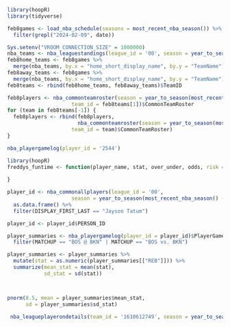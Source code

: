 ```r
library(hoopR)
library(tidyverse)
```

```r
feb8games <- load_nba_schedule(seasons = most_recent_nba_season()) %>% 
  filter(grepl("2024-02-09", date))
```




```r
Sys.setenv("VROOM_CONNECTION_SIZE" = 1000000)
nba_teams <- nba_leaguestandings(league_id = '00', season = year_to_season(most_recent_nba_season() - 1))$Standings
feb8home_teams <- feb8games %>% 
  merge(nba_teams, by.x = "home_short_display_name", by.y = "TeamName")
feb8away_teams <- feb8games %>% 
  merge(nba_teams, by.x = "home_short_display_name", by.y = "TeamName")
feb8teams <- rbind(feb8home_teams, feb8away_teams)$TeamID

```

```r
feb8players <- nba_commonteamroster(season = year_to_season(most_recent_nba_season() - 1), 
                     team_id = feb8teams[1])$CommonTeamRoster
for (team in feb8teams[-1]) {
  feb8players <- rbind(feb8players,
                       nba_commonteamroster(season = year_to_season(most_recent_nba_season() - 1), 
                     team_id = team)$CommonTeamRoster)
}
```


```r
nba_playergamelog(player_id = '2544')
```
```r
library(hoopR)
freddys_funtime <- function(player_name, stat, over_under, odds, risk = 1) {
  
}
```

```r
player_id <- nba_commonallplayers(league_id = '00', 
                     season = year_to_season(most_recent_nba_season() - 1))$CommonAllPlayers %>% 
  as.data.frame() %>% 
  filter(DISPLAY_FIRST_LAST == "Jayson Tatum")

player_id <- player_id$PERSON_ID

player_summaries <- nba_playergamelog(player_id = player_id)$PlayerGameLog %>% 
  filter(MATCHUP == "BOS @ BKN" | MATCHUP == "BOS vs. BKN")

player_summaries <- player_summaries %>% 
  mutate(stat = as.numeric(player_summaries[["REB"]])) %>% 
  summarize(mean_stat = mean(stat),
            sd_stat = sd(stat))



pnorm(8.5, mean = player_summaries$mean_stat, 
      sd = player_summaries$sd_stat)
```
```r
 nba_leagueplayerondetails(team_id = '1610612749', season = year_to_season(most_recent_nba_season() - 1))
```

```r

```


